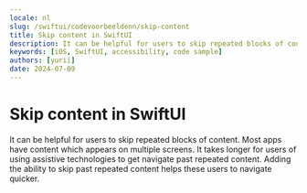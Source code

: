 ```yaml
---
locale: nl
slug: /swiftui/codevoorbeeldenn/skip-content
title: Skip content in SwiftUI
description: It can be helpful for users to skip repeated blocks of content.
keywords: [iOS, SwiftUI, accessibility, code sample]
authors: [yurii]
date: 2024-07-09
---
```


# Skip content in SwiftUI

It can be helpful for users to skip repeated blocks of content. Most apps have content which appears on multiple screens. It takes longer for users of using assistive technologies to get navigate past repeated content. Adding the ability to skip past repeated content helps these users to navigate quicker.

<CodeSample id="screen-skip" framework="swiftui" locale="nl"/>
